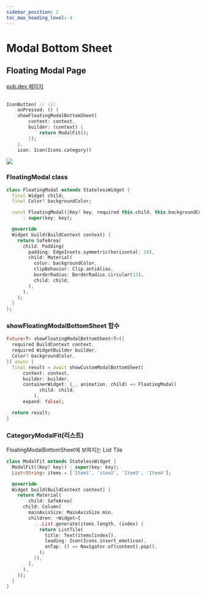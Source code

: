 ```yaml
---
sidebar_position: 2
toc_max_heading_level: 4
---
```


# Modal Bottom Sheet

## Floating Modal Page
[pub.dev 페이지](https://pub.dev/packages/modal_bottom_sheet)<br></br>

```dart
IconButton( // (1)
    onPressed: () {
    showFloatingModalBottomSheet(
        context: context,
        builder: (context) {
            return ModalFit();
        });
    },
    icon: Icon(Icons.category))
```

<div style={{textAlign: "center"}}>
<img src={require("./img/modal-bottom-sheet/floating_modal_bottom_sheet.gif").default} style={{width:300}}/>
</div>


### FloatingModal class
```dart
class FloatingModal extends StatelessWidget {
  final Widget child;
  final Color? backgroundColor;

  const FloatingModal({Key? key, required this.child, this.backgroundColor})
      : super(key: key);

  @override
  Widget build(BuildContext context) {
    return SafeArea(
      child: Padding(
        padding: EdgeInsets.symmetric(horizontal: 20),
        child: Material(
          color: backgroundColor,
          clipBehavior: Clip.antiAlias,
          borderRadius: BorderRadius.circular(12),
          child: child,
        ),
      ),
    );
  }
};
```
### showFloatingModalBottomSheet 함수
```dart
Future<T> showFloatingModalBottomSheet<T>({
  required BuildContext context,
  required WidgetBuilder builder,
  Color? backgroundColor,
}) async {
  final result = await showCustomModalBottomSheet(
      context: context,
      builder: builder,
      containerWidget: (_, animation, child) => FloatingModal(
            child: child,
          ),
      expand: false);

  return result;
}
```


### CategoryModalFit(리스트)
FloatingModalBottomSheet에 보여지는 List Tile
```dart
class ModalFit extends StatelessWidget {
  ModalFit({Key? key}) : super(key: key);
  List<String> items = ['Item1', 'item2', 'Item3', 'Item4'];

  @override
  Widget build(BuildContext context) {
    return Material(
        child: SafeArea(
      child: Column(
        mainAxisSize: MainAxisSize.min,
        children: <Widget>[
          ...List.generate(items.length, (index) {
            return ListTile(
              title: Text(items[index]),
              leading: Icon(Icons.insert_emoticon),
              onTap: () => Navigator.of(context).pop(),
            );
          }),
        ],
      ),
    ));
  }
}
```